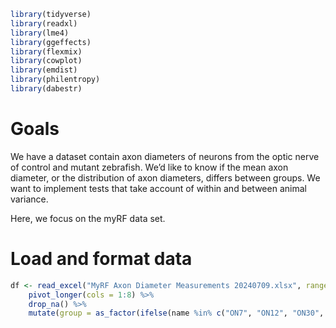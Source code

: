 ```r
library(tidyverse)
library(readxl)
library(lme4)
library(ggeffects)
library(flexmix)
library(cowplot)
library(emdist)
library(philentropy)
library(dabestr)
```

# Goals
We have a dataset contain axon diameters of neurons from the optic nerve of control and mutant zebrafish. We'd like to know if the mean axon diameter, or the distribution of axon diameters, differs between groups. We want to implement tests that take account of within and between animal variance.

Here, we focus on the myRF data set.

# Load and format data
```r
df <- read_excel("MyRF Axon Diameter Measurements 20240709.xlsx", range = "A3:H328") %>%
    pivot_longer(cols = 1:8) %>%
    drop_na() %>%
    mutate(group = as_factor(ifelse(name %in% c("ON7", "ON12", "ON30", "ON55"), "control", "mutant")))
```
